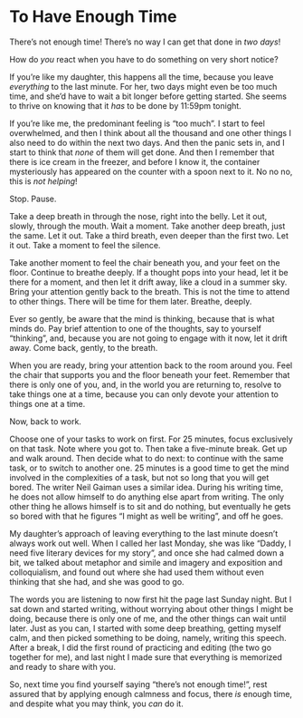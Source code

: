 To Have Enough Time
===================

There's not enough time! There's no way I can get that done in *two days*!

<salutation>

How do *you* react when you have to do something on very short notice?

If you're like my daughter, this happens all the time, because you leave 
*everything* to the last minute. For her, two days might even be too much time,
and she'd have to wait a bit longer before getting started. She seems to thrive 
on knowing that it *has* to be done by 11:59pm tonight.

If you're like me, the predominant feeling is "too much". I start to feel 
overwhelmed, and then I think about all the thousand and one other things I also
need to do within the next two days. And then the panic sets in, and I start
to think that *none* of them will get done. And then I remember that there is
ice cream in the freezer, and before I know it, the container mysteriously
has appeared on the counter with a spoon next to it. No no no, this is
*not helping*!

Stop. Pause.

Take a deep breath in through the nose, right into the belly. Let it out, 
slowly, through the mouth. Wait a moment. Take another deep breath, just the
same. Let it out. Take a third breath, even deeper than the first two. Let it
out. Take a moment to feel the silence.

Take another moment to feel the chair beneath you, and your feet on the 
floor. Continue to breathe deeply. If a thought pops into your head, let it be
there for a moment, and then let it drift away, like a cloud in a summer sky. 
Bring your attention gently back to the breath. This is not the time to attend 
to other things. There will be time for them later. Breathe, deeply.

Ever so gently, be aware that the mind is thinking, because that is what minds
do. Pay brief attention to one of the thoughts, say to yourself "thinking", 
and, because you are not going to engage with it now, let it drift away. Come
back, gently, to the breath.

When you are ready, bring your attention back to the room around you. Feel the
chair that supports you and the floor beneath your feet. Remember that there is
only one of you, and, in the world you are returning to, resolve to take things 
one at a time, because you can only devote your attention to things one at
a time.

Now, back to work.

Choose one of your tasks to work on first. For 25 minutes, focus exclusively
on that task. Note where you got to. Then take a five-minute break. Get up and 
walk around. Then decide what to do next: to continue with the same task, or
to switch to another one. 25 minutes is a good time to get the mind involved
in the complexities of a task, but not so long that you will get bored. The 
writer Neil Gaiman uses a similar idea. During his writing time, he does not
allow himself to do anything else apart from writing. The only other thing
he allows himself is to sit and do nothing, but eventually he gets so bored
with that he figures "I might as well be writing", and off he goes.

My daughter's approach of leaving everything to the last minute doesn't always
work out well. When I called her last Monday, she was like "Daddy, I need five
literary devices for my story", and once she had calmed down a bit, we
talked about metaphor and simile and imagery and exposition and colloquialism, 
and found out where she had used them without even thinking that she had,
and she was good to go.

The words you are listening to now first hit the page last Sunday night. 
But I sat down and started writing, without worrying about other
things I might be doing, because there is only one of me, and the other things
can wait until later. Just as you can, I started with some deep breathing,
getting myself calm, and then picked something to be doing, namely, writing
this speech. After a break, I did the first round of practicing and 
editing (the two go together for me), and last night I made sure 
that everything is memorized and ready to share with you.

So, next time you find yourself saying "there's not enough time!", rest assured
that by applying enough calmness and focus, there *is* enough time, and despite
what you may think, you *can* do it.

